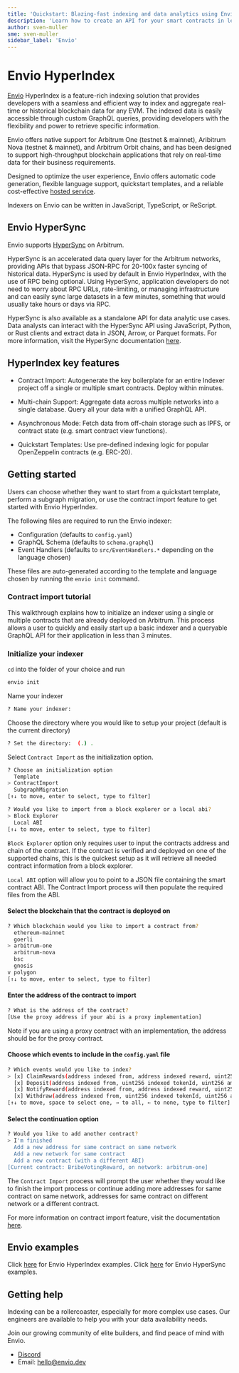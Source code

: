 ```yaml
---
title: 'Quickstart: Blazing-fast indexing and data analytics using Envio'
description: 'Learn how to create an API for your smart contracts in less than 3 minutes and index Arbitrum data 100x faster than RPC'
author: sven-muller
sme: sven-muller
sidebar_label: 'Envio'
---
```


# Envio HyperIndex

[Envio](https://envio.dev/) HyperIndex is a feature-rich indexing solution that provides developers with a seamless and efficient way to index and aggregate real-time or historical blockchain data for any EVM. The indexed data is easily accessible through custom GraphQL queries, providing developers with the flexibility and power to retrieve specific information.

Envio offers native support for Arbitrum One (testnet & mainnet), Aribitrum Nova (testnet & mainnet), and Arbitrum Orbit chains, and has been designed to support high-throughput blockchain applications that rely on real-time data for their business requirements.

Designed to optimize the user experience, Envio offers automatic code generation, flexible language support, quickstart templates, and a reliable cost-effective [hosted service](https://docs.envio.dev/docs/hosted-service).

Indexers on Envio can be written in JavaScript, TypeScript, or ReScript.

## Envio HyperSync

Envio supports [HyperSync](https://docs.envio.dev/docs/hypersync) on Arbitrum.

HyperSync is an accelerated data query layer for the Arbitrum networks, providing APIs that bypass JSON-RPC for 20-100x faster syncing of historical data. HyperSync is used by default in Envio HyperIndex, with the use of RPC being optional. Using HyperSync, application developers do not need to worry about RPC URLs, rate-limiting, or managing infrastructure and can easily sync large datasets in a few minutes, something that would usually take hours or days via RPC.

HyperSync is also available as a standalone API for data analytic use cases. Data analysts can interact with the HyperSync API using JavaScript, Python, or Rust clients and extract data in JSON, Arrow, or Parquet formats. For more information, visit the HyperSync documentation [here](https://docs.envio.dev/docs/overview-hypersync).

## HyperIndex key features

- Contract Import: Autogenerate the key boilerplate for an entire Indexer project off a single or multiple smart contracts. Deploy within minutes.

- Multi-chain Support: Aggregate data across multiple networks into a single database. Query all your data with a unified GraphQL API.

- Asynchronous Mode: Fetch data from off-chain storage such as IPFS, or contract state (e.g. smart contract view functions).

- Quickstart Templates: Use pre-defined indexing logic for popular OpenZeppelin contracts (e.g. ERC-20).

## Getting started

Users can choose whether they want to start from a quickstart template, perform a subgraph migration, or use the contract import feature to get started with Envio HyperIndex.

The following files are required to run the Envio indexer:

- Configuration (defaults to `config.yaml`)
- GraphQL Schema (defaults to `schema.graphql`)
- Event Handlers (defaults to `src/EventHandlers.*` depending on the language chosen)

These files are auto-generated according to the template and language chosen by running the `envio init` command.

### Contract import tutorial

This walkthrough explains how to initialize an indexer using a single or multiple contracts that are already deployed on Arbitrum. This process allows a user to quickly and easily start up a basic indexer and a queryable GraphQL API for their application in less than 3 minutes.

### Initialize your indexer

`cd` into the folder of your choice and run

```bash
envio init
```

Name your indexer

```bash
? Name your indexer:
```

Choose the directory where you would like to setup your project (default is the current directory)

```bash
? Set the directory:  (.) .
```

Select `Contract Import` as the initialization option.

```bash
? Choose an initialization option
  Template
> ContractImport
  SubgraphMigration
[↑↓ to move, enter to select, type to filter]
```

```bash
? Would you like to import from a block explorer or a local abi?
> Block Explorer
  Local ABI
[↑↓ to move, enter to select, type to filter]
```

`Block Explorer` option only requires user to input the contracts address and chain of the contract. If the contract is verified and deployed on one of the supported chains, this is the quickest setup as it will retrieve all needed contract information from a block explorer.

`Local ABI` option will allow you to point to a JSON file containing the smart contract ABI. The Contract Import process will then populate the required files from the ABI.

#### Select the blockchain that the contract is deployed on

```bash
? Which blockchain would you like to import a contract from?
  ethereum-mainnet
  goerli
> arbitrum-one
  arbitrum-nova
  bsc
  gnosis
v polygon
[↑↓ to move, enter to select, type to filter]
```

#### Enter the address of the contract to import

```bash
? What is the address of the contract?
[Use the proxy address if your abi is a proxy implementation]
```

Note if you are using a proxy contract with an implementation, the address should be for the proxy contract.

#### Choose which events to include in the `config.yaml` file

```bash
? Which events would you like to index?
> [x] ClaimRewards(address indexed from, address indexed reward, uint256 amount)
  [x] Deposit(address indexed from, uint256 indexed tokenId, uint256 amount)
  [x] NotifyReward(address indexed from, address indexed reward, uint256 indexed epoch, uint256 amount)
  [x] Withdraw(address indexed from, uint256 indexed tokenId, uint256 amount)
[↑↓ to move, space to select one, → to all, ← to none, type to filter]
```

#### Select the continuation option

```bash
? Would you like to add another contract?
> I'm finished
  Add a new address for same contract on same network
  Add a new network for same contract
  Add a new contract (with a different ABI)
[Current contract: BribeVotingReward, on network: arbitrum-one]
```

The `Contract Import` process will prompt the user whether they would like to finish the import process or continue adding more addresses for same contract on same network, addresses for same contract on different network or a different contract.

For more information on contract import feature, visit the documentation [here](https://docs.envio.dev/docs/contract-import).

## Envio examples

Click [here](https://docs.envio.dev/docs/example-uniswap-v3) for Envio HyperIndex examples.
Click [here](https://docs.envio.dev/docs/hypersync-clients) for Envio HyperSync examples.

## Getting help

Indexing can be a rollercoaster, especially for more complex use cases. Our engineers are available to help you with your data availability needs.

Join our growing community of elite builders, and find peace of mind with Envio.

- [Discord](https://discord.gg/mZHNWgNCAc)
- Email: [hello@envio.dev](mailto:hello@envio.dev)

